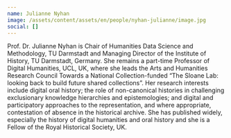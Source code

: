 ```yaml
---
name: Julianne Nyhan
image: /assets/content/assets/en/people/nyhan-julianne/image.jpg
social: []
---
```

Prof. Dr. Julianne Nyhan is Chair of Humanities Data Science and Methodology, TU Darmstadt and Managing Director of the Institute of History, TU Darmstadt, Germany. She remains a part-time Professor of Digital Humanities, UCL, UK, where she leads the Arts and Humanities Research Council Towards a National Collection-funded “The Sloane Lab: looking back to build future shared collections”. Her research interests include digital oral history; the role of non-canonical histories in challenging exclusionary knowledge hierarchies and epistemologies; and digital and participatory approaches to the representation, and where appropriate, contestation of absence in the historical archive. She has published widely, especially the history of digital humanities and oral history and she is a Fellow of the Royal Historical Society, UK.
